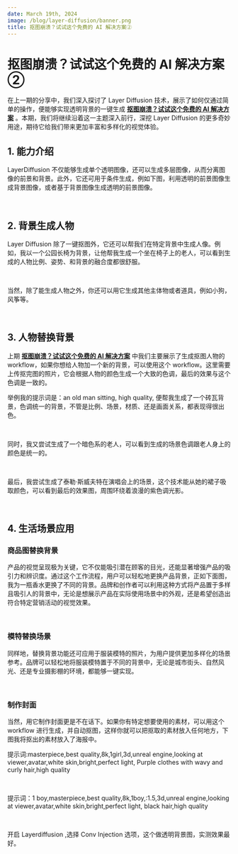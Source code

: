 ```yaml
---
date: March 19th, 2024
image: /blog/layer-diffusion/banner.png
title: 抠图崩溃？试试这个免费的 AI 解决方案②
---
```



# 抠图崩溃？试试这个免费的 AI 解决方案②

在上一期的分享中，我们深入探讨了 Layer Diffusion 技术，展示了如何仅通过简单的操作，便能够实现透明背景的一键生成 [**抠图崩溃？试试这个免费的 AI 解决方案**](https://www.comflowy.com/blog/generate-Images-without-backgrounds) 。本期，我们将继续沿着这一主题深入前行，深挖 Layer Diffusion 的更多奇妙用途，期待它给我们带来更加丰富和多样化的视觉体验。

## 1. 能力介绍

LayerDiffusion 不仅能够生成单个透明图像，还可以生成多层图像，从而分离图像的前景和背景。此外，它还可用于条件生成，例如下图，利用透明的前景图像生成背景图像，或者基于背景图像生成透明的前景图像。

<br/>
<PhotoProvider>
  <PhotoView src="/blog/layer-diffusion/002.png">
    <img src="/blog/layer-diffusion/002.png" alt="" className='rounded-lg'/>
  </PhotoView>
</PhotoProvider>

## 2. 背景生成人物 

Layer Diffusion 除了一键抠图外，它还可以帮我们在特定背景中生成人像。例如，我以一个公园长椅为背景，让他帮我生成一个坐在椅子上的老人，可以看到生成的人物比例、姿势、和背景的融合度都很舒服。

<br/>
<PhotoProvider>
  <PhotoView src="/blog/layer-diffusion/003.png">
    <img src="/blog/layer-diffusion/003.png" alt="" className='rounded-lg'/>
  </PhotoView>
</PhotoProvider>

当然，除了能生成人物之外，你还可以用它生成其他主体物或者道具，例如小狗，风筝等。

<br/>
<PhotoProvider>
  <PhotoView src="/blog/layer-diffusion/004.png">
    <img src="/blog/layer-diffusion/004.png" alt="" className='rounded-lg'/>
  </PhotoView>
</PhotoProvider>

## 3. 人物替换背景

上期 [**抠图崩溃？试试这个免费的 AI 解决方案**](https://www.comflowy.com/zh-CN/blog/generate-Images-without-backgrounds) 中我们主要展示了生成抠图人物的 workflow，如果你想给人物加一个新的背景，可以使用这个 workflow。这里需要上传抠完图的照片，它会根据人物的颜色生成一个大致的色调，最后的效果与这个色调是一致的。

举例我的提示词是：an old man sitting, high quality, 便帮我生成了一个砖瓦背景，色调统一的背景，不管是比例、场景，材质、还是画面关系，都表现得很出色。

<br/>
<PhotoProvider>
  <PhotoView src="/blog/layer-diffusion/005.png">
    <img src="/blog/layer-diffusion/005.png" alt="" className='rounded-lg'/>
  </PhotoView>
</PhotoProvider>

同时，我又尝试生成了一个暗色系的老人，可以看到生成的场景色调跟老人身上的颜色是统一的。

<br/>
<PhotoProvider>
  <PhotoView src="/blog/layer-diffusion/006.png">
    <img src="/blog/layer-diffusion/006.png" alt="" className='rounded-lg'/>
  </PhotoView>
</PhotoProvider>

最后，我尝试生成了泰勒·斯威夫特在演唱会上的场景，这个技术能从她的裙子吸取颜色，可以看到最后的效果图，周围环绕着浪漫的紫色调光影。

<br/>
<PhotoProvider>
  <PhotoView src="/blog/layer-diffusion/007.png">
    <img src="/blog/layer-diffusion/007.png" alt="" className='rounded-lg'/>
  </PhotoView>
</PhotoProvider>

## 4. 生活场景应用 
### 商品图替换背景

产品的视觉呈现极为关键，它不仅能吸引潜在顾客的目光，还能显著增强产品的吸引力和辨识度。通过这个工作流程，用户可以轻松地更换产品背景，正如下面图，我为一瓶香水更换了不同的背景。品牌和创作者可以利用这种方式将产品置于多样且吸引人的背景中，无论是想展示产品在实际使用场景中的外观，还是希望创造出符合特定营销活动的视觉效果。

<br/>
<PhotoProvider>
  <PhotoView src="/blog/layer-diffusion/008.png">
    <img src="/blog/layer-diffusion/008.png" alt="" className='rounded-lg'/>
  </PhotoView>
</PhotoProvider>

### 模特替换场景

同样地，替换背景功能还可应用于服装模特的照片，为用户提供更加多样化的场景参考。品牌可以轻松地将服装模特置于不同的背景中，无论是城市街头、自然风光、还是专业摄影棚的环境，都能够一键实现。

<br/>
<PhotoProvider>
  <PhotoView src="/blog/layer-diffusion/009.png">
    <img src="/blog/layer-diffusion/009.png" alt="" className='rounded-lg'/>
  </PhotoView>
</PhotoProvider>

### 制作封面

当然，用它制作封面更是不在话下。如果你有特定想要使用的素材，可以用这个 workflow 进行生成，并自动抠图，这样你就可以把抠取的素材放入任何地方，下图我将抠出的素材放入了海报中。

提示词:masterpiece,best quality,8k,1girl,3d,unreal engine,looking at viewer,avatar,white skin,bright,perfect light, Purple clothes with wavy and curly hair,high quality

<br/>
<PhotoProvider>
  <PhotoView src="/blog/layer-diffusion/010.png">
    <img src="/blog/layer-diffusion/010.png" alt="" className='rounded-lg'/>
  </PhotoView>
</PhotoProvider>

提示词：1 boy,masterpiece,best quality,8k,1boy,:1.5,3d,unreal engine,looking at viewer,avatar,white skin,bright,perfect light, black hair,high quality

<br/>
<PhotoProvider>
  <PhotoView src="/blog/layer-diffusion/012.png">
    <img src="/blog/layer-diffusion/012.png" alt="" className='rounded-lg'/>
  </PhotoView>
</PhotoProvider>

开启 Layerdiffusion ,选择 Conv Injection 选项，这个做透明背景图，实测效果最好。

<br/>
<PhotoProvider>
  <PhotoView src="/blog/layer-diffusion/011.png">
    <img src="/blog/layer-diffusion/011.png" alt="" className='rounded-lg'/>
  </PhotoView>
</PhotoProvider>

<Subscribe />


